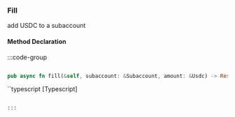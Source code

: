 ### Fill

add USDC to a subaccount

#### Method Declaration

:::code-group

```python [Python]
```

```rust [Rust]
pub async fn fill(&self, subaccount: &Subaccount, amount: &Usdc) -> Result<(), Error>

```

``typescript [Typescript]
```

:::